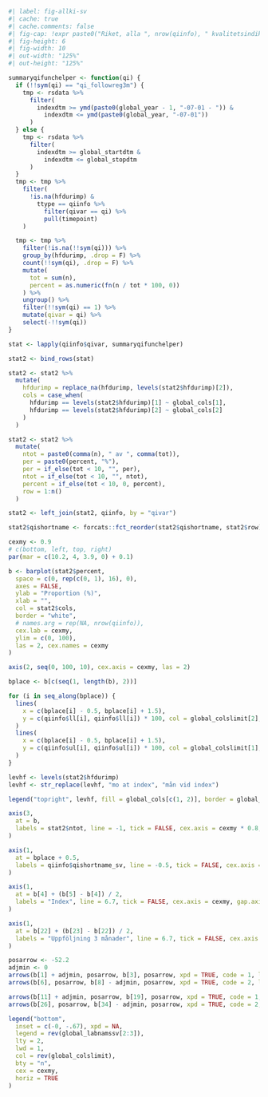```r
#| label: fig-allki-sv
#| cache: true
#| cache.comments: false
#| fig-cap: !expr paste0("Riket, alla ", nrow(qiinfo), " kvalitetsindikatorer ",  global_year)
#| fig-height: 6
#| fig-width: 10
#| out-width: "125%"
#| out-height: "125%"

summaryqifunchelper <- function(qi) {
  if (!!sym(qi) == "qi_followreg3m") {
    tmp <- rsdata %>%
      filter(
        indexdtm >= ymd(paste0(global_year - 1, "-07-01 - ")) &
          indexdtm <= ymd(paste0(global_year, "-07-01"))
      )
  } else {
    tmp <- rsdata %>%
      filter(
        indexdtm >= global_startdtm &
          indexdtm <= global_stopdtm
      )
  }
  tmp <- tmp %>%
    filter(
      !is.na(hfdurimp) &
        ttype == qiinfo %>%
          filter(qivar == qi) %>%
          pull(timepoint)
    )

  tmp <- tmp %>%
    filter(!is.na(!!sym(qi))) %>%
    group_by(hfdurimp, .drop = F) %>%
    count(!!sym(qi), .drop = F) %>%
    mutate(
      tot = sum(n),
      percent = as.numeric(fn(n / tot * 100, 0))
    ) %>%
    ungroup() %>%
    filter(!!sym(qi) == 1) %>%
    mutate(qivar = qi) %>%
    select(-!!sym(qi))
}

stat <- lapply(qiinfo$qivar, summaryqifunchelper)

stat2 <- bind_rows(stat)

stat2 <- stat2 %>%
  mutate(
    hfdurimp = replace_na(hfdurimp, levels(stat2$hfdurimp)[2]),
    cols = case_when(
      hfdurimp == levels(stat2$hfdurimp)[1] ~ global_cols[1],
      hfdurimp == levels(stat2$hfdurimp)[2] ~ global_cols[2]
    )
  )

stat2 <- stat2 %>%
  mutate(
    ntot = paste0(comma(n), " av ", comma(tot)),
    per = paste0(percent, "%"),
    per = if_else(tot < 10, "", per),
    ntot = if_else(tot < 10, "", ntot),
    percent = if_else(tot < 10, 0, percent),
    row = 1:n()
  )

stat2 <- left_join(stat2, qiinfo, by = "qivar")

stat2$qishortname <- forcats::fct_reorder(stat2$qishortname, stat2$row)

cexmy <- 0.9
# c(bottom, left, top, right)
par(mar = c(10.2, 4, 3.9, 0) + 0.1)

b <- barplot(stat2$percent,
  space = c(0, rep(c(0, 1), 16), 0),
  axes = FALSE,
  ylab = "Proportion (%)",
  xlab = "",
  col = stat2$cols,
  border = "white",
  # names.arg = rep(NA, nrow(qiinfo)),
  cex.lab = cexmy,
  ylim = c(0, 100),
  las = 2, cex.names = cexmy
)

axis(2, seq(0, 100, 10), cex.axis = cexmy, las = 2)

bplace <- b[c(seq(1, length(b), 2))]

for (i in seq_along(bplace)) {
  lines(
    x = c(bplace[i] - 0.5, bplace[i] + 1.5),
    y = c(qiinfo$ll[i], qiinfo$ll[i]) * 100, col = global_colslimit[2], lty = 2, lwd = 1
  )
  lines(
    x = c(bplace[i] - 0.5, bplace[i] + 1.5),
    y = c(qiinfo$ul[i], qiinfo$ul[i]) * 100, col = global_colslimit[1], lty = 2, lwd = 1
  )
}

levhf <- levels(stat2$hfdurimp)
levhf <- str_replace(levhf, "mo at index", "mån vid index")

legend("topright", levhf, fill = global_cols[c(1, 2)], border = global_cols[c(1, 2)], bty = "n", cex = cexmy)

axis(3,
  at = b,
  labels = stat2$ntot, line = -1, tick = FALSE, cex.axis = cexmy * 0.8, hadj = 0, gap.axis = -10000000, las = 2
)

axis(1,
  at = bplace + 0.5,
  labels = qiinfo$qishortname_sv, line = -0.5, tick = FALSE, cex.axis = cexmy, gap.axis = -10000000, las = 2
)

axis(1,
  at = b[4] + (b[5] - b[4]) / 2,
  labels = "Index", line = 6.7, tick = FALSE, cex.axis = cexmy, gap.axis = -10000000, las = 1
)

axis(1,
  at = b[22] + (b[23] - b[22]) / 2,
  labels = "Uppföljning 3 månader", line = 6.7, tick = FALSE, cex.axis = cexmy, gap.axis = -10000000, las = 1
)

posarrow <- -52.2
adjmin <- 0
arrows(b[1] + adjmin, posarrow, b[3], posarrow, xpd = TRUE, code = 1, length = 0.1)
arrows(b[6], posarrow, b[8] - adjmin, posarrow, xpd = TRUE, code = 2, length = 0.1)

arrows(b[11] + adjmin, posarrow, b[19], posarrow, xpd = TRUE, code = 1, length = 0.1)
arrows(b[26], posarrow, b[34] - adjmin, posarrow, xpd = TRUE, code = 2, length = 0.1)

legend("bottom",
  inset = c(-0, -.67), xpd = NA,
  legend = rev(global_labnamssv[2:3]),
  lty = 2,
  lwd = 1,
  col = rev(global_colslimit),
  bty = "n",
  cex = cexmy,
  horiz = TRUE
)
```
